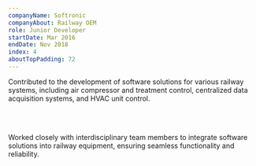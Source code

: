 ```yaml
---
companyName: Softronic
companyAbout: Railway OEM
role: Junior Developer
startDate: Mar 2016
endDate: Nov 2018
index: 4
aboutTopPadding: 72
---
```


Contributed to the development of software solutions for various railway systems, including air compressor and treatment control, centralized data acquisition systems, and HVAC unit control.

<br></br>

Worked closely with interdisciplinary team members to integrate software solutions into railway equipment, ensuring seamless functionality and reliability.
